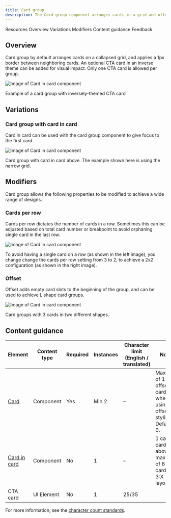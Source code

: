 ```yaml
---
title: Card group
description: The Card group component arranges cards in a grid and offers useful features that are applied to the group as a whole.
---
```



<ComponentDescription name="Card group" type="layout" />

<AnchorLinks>

<AnchorLink>Resources</AnchorLink>
<AnchorLink>Overview</AnchorLink>
<AnchorLink>Variations</AnchorLink>
<AnchorLink>Modifiers</AnchorLink>
<AnchorLink>Content guidance</AnchorLink>
<AnchorLink>Feedback</AnchorLink>

</AnchorLinks>

<ResourceLinks name="Card group" type="layout" />

## Overview

Card group by default arranges cards on a collapsed grid, and applies a 1px border between neighboring cards. An optional CTA card in an inverse theme can be added for visual impact. Only one CTA card is allowed per group.

<Row>
<Column colMd={8} colLg={8}>

![Image of Card in card component](../../images/component/card-group/card-group-1.png)

<Caption>Example of a card group with inversely-themed CTA card</Caption>

</Column>
</Row>

## Variations

### Card group with card in card

Card in card can be used with the card group component to give focus to the first card.

<Row>
<Column colMd={8} colLg={8}>

![Image of Card in card component](../../images/component/card-group/card-group-2.png)

<Caption>Card group with card in card above. The example shown here is using the narrow grid.</Caption>

</Column>
</Row>

## Modifiers

Card group allows the following properties to be modified to achieve a wide range of designs.

### Cards per row

Cards per row dictates the number of cards in a row. Sometimes this can be adjusted based on total card number or breakpoint to avoid orphaning single card in the last row.

![Image of Card in card component](../../images/component/card-group/card-group-column.png)

<Caption>To avoid having a single card on a row (as shown in the left image), you change change the cards per row setting from 3 to 2, to achieve a 2x2 configuration (as shown in the right image). </Caption>

### Offset

Offset adds empty card slots to the beginning of the group, and can be used to achieve L shape card groups.

![Image of Card in card component](../../images/component/card-group/card-group-offset.png)

<Caption>Card groups with 3 cards in two different shapes.</Caption>

## Content guidance 

| Element                                                                 | Content type  | Required | Instances | Character limit <br/>(English / translated) | Notes                   |
| ----------------------------------------------------------------------- | ------------- | -------- | --------- | ------------------------------------------- | ------------------------|
| [Card](https://www.ibm.com/standards/carbon/components/cards#card)      | Component     | Yes      | Min 2     |            –                                 | Maximum of 1 offset card when using offset styling. Default is 0. |
| [Card in card](https://www.ibm.com/standards/carbon/components/cards#card-in-card)| Component     | No       | 1         |            –                       | 1 card in card above a maximum of 6 cards in a 3:X layout.         |
| CTA card                                                                | UI Element     | No       | 1         |    25/35                                    |                         |

For more information, see the [character count standards](https://www.ibm.com/standards/carbon/guidelines/content#character-count-standards).

<ComponentFooter name="Card group" type="layout" />
